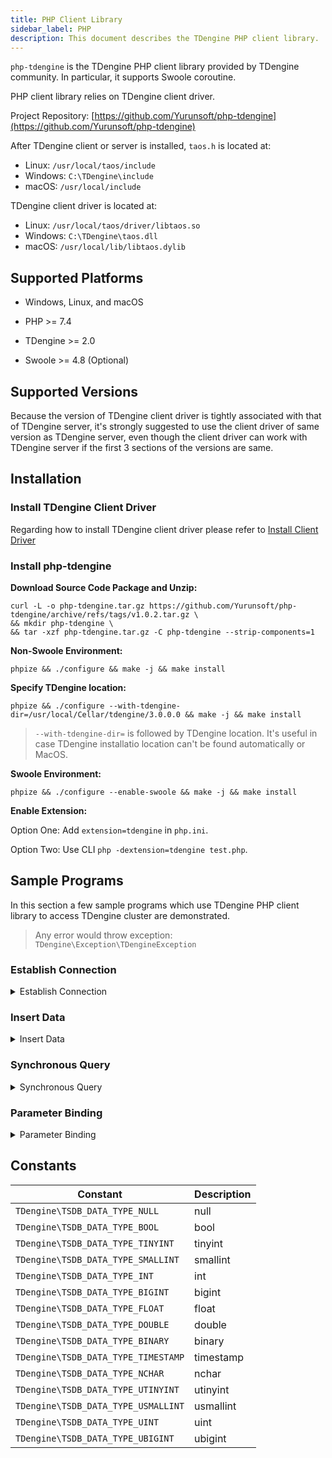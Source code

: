 ```yaml
---
title: PHP Client Library
sidebar_label: PHP
description: This document describes the TDengine PHP client library.
---
```


`php-tdengine` is the TDengine PHP client library provided by TDengine community. In particular, it supports Swoole coroutine.

PHP client library relies on TDengine client driver.

Project Repository: [https://github.com/Yurunsoft/php-tdengine](https://github.com/Yurunsoft/php-tdengine)

After TDengine client or server is installed, `taos.h` is located at:

- Linux: `/usr/local/taos/include`
- Windows: `C:\TDengine\include`
- macOS: `/usr/local/include`

TDengine client driver is located at:

- Linux: `/usr/local/taos/driver/libtaos.so`
- Windows: `C:\TDengine\taos.dll`
- macOS: `/usr/local/lib/libtaos.dylib`

## Supported Platforms

- Windows, Linux, and macOS

- PHP >= 7.4

- TDengine >= 2.0

- Swoole >= 4.8 (Optional)

## Supported Versions

Because the version of TDengine client driver is tightly associated with that of TDengine server, it's strongly suggested to use the client driver of same version as TDengine server, even though the client driver can work with TDengine server if the first 3 sections of the versions are same.

## Installation

### Install TDengine Client Driver

Regarding how to install TDengine client driver please refer to [Install Client Driver](../#install-client-driver)

### Install php-tdengine

**Download Source Code Package and Unzip:**

```shell
curl -L -o php-tdengine.tar.gz https://github.com/Yurunsoft/php-tdengine/archive/refs/tags/v1.0.2.tar.gz \
&& mkdir php-tdengine \
&& tar -xzf php-tdengine.tar.gz -C php-tdengine --strip-components=1
```

**Non-Swoole Environment:**

```shell
phpize && ./configure && make -j && make install
```

**Specify TDengine location:**

```shell
phpize && ./configure --with-tdengine-dir=/usr/local/Cellar/tdengine/3.0.0.0 && make -j && make install
```

> `--with-tdengine-dir=` is followed by TDengine location.
> It's useful in case TDengine installatio location can't be found automatically or MacOS.

**Swoole Environment:**

```shell
phpize && ./configure --enable-swoole && make -j && make install
```

**Enable Extension:**

Option One: Add `extension=tdengine` in `php.ini`.

Option Two: Use CLI `php -dextension=tdengine test.php`.

## Sample Programs

In this section a few sample programs which use TDengine PHP client library to access TDengine cluster are demonstrated.

> Any error would throw exception: `TDengine\Exception\TDengineException`

### Establish Connection

<details>
<summary>Establish Connection</summary>

```c
{{#include docs/examples/php/connect.php}}
```

</details>

### Insert Data

<details>
<summary>Insert Data</summary>

```c
{{#include docs/examples/php/insert.php}}
```

</details>

### Synchronous Query

<details>
<summary>Synchronous Query</summary>

```c
{{#include docs/examples/php/query.php}}
```

</details>

### Parameter Binding

<details>
<summary>Parameter Binding</summary>

```c
{{#include docs/examples/php/insert_stmt.php}}
```

</details>

## Constants

| Constant               | Description |
| ----------------------------------- | ----------- |
| `TDengine\TSDB_DATA_TYPE_NULL`      | null        |
| `TDengine\TSDB_DATA_TYPE_BOOL`      | bool        |
| `TDengine\TSDB_DATA_TYPE_TINYINT`   | tinyint     |
| `TDengine\TSDB_DATA_TYPE_SMALLINT`  | smallint    |
| `TDengine\TSDB_DATA_TYPE_INT`       | int         |
| `TDengine\TSDB_DATA_TYPE_BIGINT`    | bigint      |
| `TDengine\TSDB_DATA_TYPE_FLOAT`     | float       |
| `TDengine\TSDB_DATA_TYPE_DOUBLE`    | double      |
| `TDengine\TSDB_DATA_TYPE_BINARY`    | binary      |
| `TDengine\TSDB_DATA_TYPE_TIMESTAMP` | timestamp   |
| `TDengine\TSDB_DATA_TYPE_NCHAR`     | nchar       |
| `TDengine\TSDB_DATA_TYPE_UTINYINT`  | utinyint    |
| `TDengine\TSDB_DATA_TYPE_USMALLINT` | usmallint   |
| `TDengine\TSDB_DATA_TYPE_UINT`      | uint        |
| `TDengine\TSDB_DATA_TYPE_UBIGINT`   | ubigint     |
